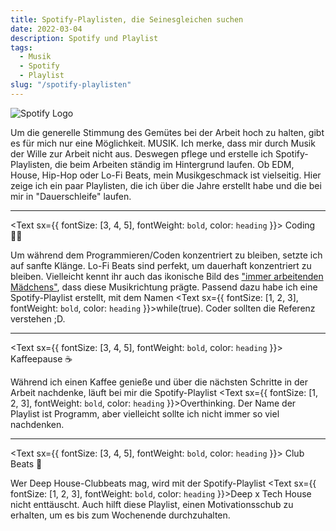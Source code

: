```yaml
---
title: Spotify-Playlisten, die Seinesgleichen suchen
date: 2022-03-04
description: Spotify und Playlist
tags:
  - Musik
  - Spotify
  - Playlist
slug: "/spotify-playlisten"
---
```



![Spotify Logo](./spotify-logo.png)

Um die generelle Stimmung des Gemütes bei der Arbeit hoch zu halten, gibt es für mich nur eine Möglichkeit. MUSIK.
Ich merke, dass mir durch Musik der Wille zur Arbeit nicht aus. Deswegen pflege und erstelle ich Spotify-Playlisten, die beim Arbeiten ständig im Hintergrund laufen.
Ob EDM, House, Hip-Hop oder Lo-Fi Beats, mein Musikgeschmack ist vielseitig.
Hier zeige ich ein paar Playlisten, die ich über die Jahre erstellt habe und die bei mir in "Dauerschleife" laufen.


---

<Text sx={{ fontSize: [3, 4, 5], fontWeight: `bold`, color: `heading` }}>
Coding 👨‍💻
</Text> <br/>

Um während dem Programmieren/Coden konzentriert zu bleiben, setzte ich auf sanfte Klänge. Lo-Fi Beats sind perfekt, um dauerhaft konzentriert zu bleiben.
Vielleicht kennt ihr auch das ikonische Bild des ["immer arbeitenden Mädchens"](https://www.youtube.com/watch?v=lTRiuFIWV54), dass diese Musikrichtung prägte. Passend dazu habe ich eine Spotify-Playlist erstellt,
mit dem Namen <Text sx={{ fontSize: [1, 2, 3], fontWeight: `bold`, color: `heading` }}>while(true)</Text>. Coder sollten die Referenz verstehen ;D.

<SpotifyPlayer
  uri="spotify:user:bbcamerica:playlist:4gwSMPxoYHfpdyzH9xF4KZ?si=Nb9HRCedSR2nkolayaleUA"
  size="large"
  theme="black"
  view="list"
/>

---

<Text sx={{ fontSize: [3, 4, 5], fontWeight: `bold`, color: `heading` }}>
Kaffeepause ☕
</Text> <br/>

Während ich einen Kaffee genieße und über die nächsten Schritte in der Arbeit nachdenke, läuft bei mir die Spotify-Playlist <Text sx={{ fontSize: [1, 2, 3], fontWeight: `bold`, color: `heading` }}>Overthinking</Text>.
Der Name der Playlist ist Programm, aber vielleicht sollte ich nicht immer so viel nachdenken.

<SpotifyPlayer
  uri="spotify:user:bbcamerica:playlist:1fZOqF4IcPLSrprRIprTEp?si=77dd83e9fc404742"
  size="large"
  theme="black"
  view="list"
/>

---

<Text sx={{ fontSize: [3, 4, 5], fontWeight: `bold`, color: `heading` }}>
Club Beats 🎵
</Text> <br/>

Wer Deep House-Clubbeats mag, wird mit der Spotify-Playlist <Text sx={{ fontSize: [1, 2, 3], fontWeight: `bold`, color: `heading` }}>Deep x Tech House</Text> nicht enttäuscht.
Auch hilft diese Playlist, einen Motivationsschub zu erhalten, um es bis zum Wochenende durchzuhalten.

<SpotifyPlayer
  uri="spotify:user:bbcamerica:playlist:1gRxQp9ZQghdQHzDH6F2pA?si=011bcc3bc03d4f97"
  size="large"
  theme="black"
  view="list"
/>